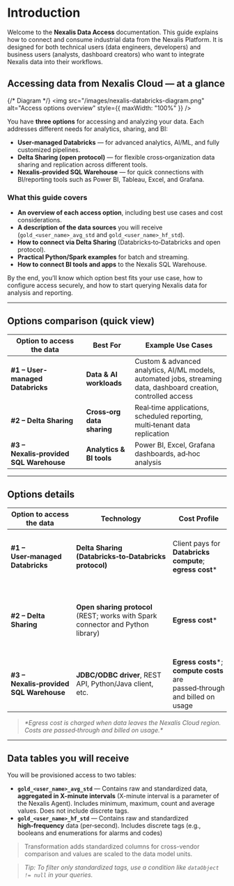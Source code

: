 # Introduction

Welcome to the **Nexalis Data Access** documentation. This guide explains how to connect and consume industrial data from the Nexalis Platform. It is designed for both technical users (data engineers, developers) and business users (analysts, dashboard creators) who want to integrate Nexalis data into their workflows.

## Accessing data from Nexalis Cloud — at a glance

{/* Diagram */}
<img src="/images/nexalis-databricks-diagram.png" alt="Access options overview" style={{ maxWidth: "100%" }} />

You have **three options** for accessing and analyzing your data. Each addresses different needs for analytics, sharing, and BI:

- **User-managed Databricks** — for advanced analytics, AI/ML, and fully customized pipelines.  
- **Delta Sharing (open protocol)** — for flexible cross‑organization data sharing and replication across different tools.  
- **Nexalis‑provided SQL Warehouse** — for quick connections with BI/reporting tools such as Power BI, Tableau, Excel, and Grafana.

### What this guide covers

- **An overview of each access option**, including best use cases and cost considerations.  
- **A description of the data sources** you will receive (`gold_<user_name>_avg_std` and `gold_<user_name>_hf_std`).
- **How to connect via Delta Sharing** (Databricks‑to‑Databricks and open protocol).  
- **Practical Python/Spark examples** for batch and streaming.  
- **How to connect BI tools and apps** to the Nexalis SQL Warehouse.

By the end, you’ll know which option best fits your use case, how to configure access securely, and how to start querying Nexalis data for analysis and reporting.

---

## Options comparison (quick view)

| **Option to access the data** | **Best For** | **Example Use Cases** |
|---|---|---|
| **#1 – User-managed Databricks** | **Data & AI workloads** | Custom & advanced analytics, AI/ML models, automated jobs, streaming data, dashboard creation, controlled access |
| **#2 – Delta Sharing** | **Cross‑org data sharing** | Real‑time applications, scheduled reporting, multi‑tenant data replication |
| **#3 – Nexalis‑provided SQL Warehouse** | **Analytics & BI tools** | Power BI, Excel, Grafana dashboards, ad‑hoc analysis |

---

## Options details

| **Option to access the data** | **Technology** | **Cost Profile** | **Data Handling** | **Notes** |
|---|---|---|---|---|
| **#1 – User‑managed Databricks** | **Delta Sharing (Databricks‑to‑Databricks protocol)** | Client pays for **Databricks compute**; **egress cost*** | Data is **accessed directly** in client’s Databricks account | If you bring your own Databricks infra, **everything is possible** |
| **#2 – Delta Sharing** | **Open sharing protocol** (REST; works with Spark connector and Python library) | **Egress cost*** | Data is **downloaded & replicated** | **Best for data pipelines, replication, or sharing with external systems** |
| **#3 – Nexalis‑provided SQL Warehouse** | **JDBC/ODBC driver**, REST API, Python/Java client, etc. | **Egress costs***; **compute costs** are passed‑through and billed on usage | Data is **queried in place** | **Optimized for BI/reporting; integrates easily** |
> _\*Egress cost is charged when data leaves the Nexalis Cloud region. Costs are passed‑through and billed on usage.*_
---

## Data tables you will receive

You will be provisioned access to two tables:

- **`gold_<user_name>_avg_std`** — Contains raw and standardized data, **aggregated in X-minute intervals** (X-minute interval is a parameter of the Nexalis Agent). Includes minimum, maximum, count and average values. Does not include discrete tags.  
- **`gold_<user_name>_hf_std`** — Contains raw and standardized **high‑frequency** data (per‑second). Includes discrete tags (e.g., booleans and enumerations for alarms and codes) 

> Transformation adds standardized columns for cross-vendor comparison and values are scaled to the data model units.  

> _Tip: To filter only standardized tags, use a condition like `dataObject != null` in your queries._


